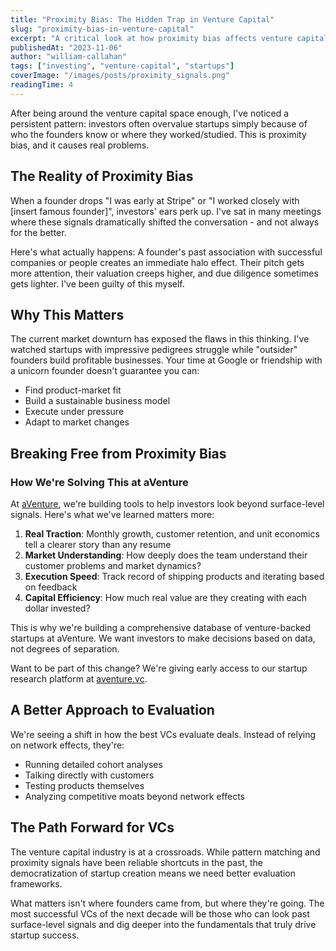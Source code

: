 ```yaml
---
title: "Proximity Bias: The Hidden Trap in Venture Capital"
slug: "proximity-bias-in-venture-capital"
excerpt: "A critical look at how proximity bias affects venture capital investment decisions and what investors can do about it."
publishedAt: "2023-11-06"
author: "william-callahan"
tags: ["investing", "venture-capital", "startups"]
coverImage: "/images/posts/proximity_signals.png"
readingTime: 4
---
```


After being around the venture capital space enough, I've noticed a persistent pattern: investors often overvalue startups simply because of who the founders know or where they worked/studied. This is proximity bias, and it causes real problems.

## The Reality of Proximity Bias

When a founder drops "I was early at Stripe" or "I worked closely with [insert famous founder]", investors' ears perk up. I've sat in many meetings where these signals dramatically shifted the conversation - and not always for the better.

Here's what actually happens: A founder's past association with successful companies or people creates an immediate halo effect. Their pitch gets more attention, their valuation creeps higher, and due diligence sometimes gets lighter. I've been guilty of this myself.

## Why This Matters

The current market downturn has exposed the flaws in this thinking. I've watched startups with impressive pedigrees struggle while "outsider" founders build profitable businesses. Your time at Google or friendship with a unicorn founder doesn't guarantee you can:

- Find product-market fit
- Build a sustainable business model
- Execute under pressure
- Adapt to market changes

## Breaking Free from Proximity Bias

<div className="bg-blue-50 dark:bg-blue-900/20 px-6 [&>:first-child]:mt-1 [&>:last-child]:mb-1 rounded-lg my-8 shadow-sm">

### How We're Solving This at aVenture

At [aVenture](https://aventure.vc), we're building tools to help investors look beyond surface-level signals. Here's what we've learned matters more:

1. **Real Traction**: Monthly growth, customer retention, and unit economics tell a clearer story than any resume
2. **Market Understanding**: How deeply does the team understand their customer problems and market dynamics?
3. **Execution Speed**: Track record of shipping products and iterating based on feedback
4. **Capital Efficiency**: How much real value are they creating with each dollar invested?

This is why we're building a comprehensive database of venture-backed startups at aVenture. We want investors to make decisions based on data, not degrees of separation.

Want to be part of this change? We're giving early access to our startup research platform at [aventure.vc](https://aventure.vc).
</div>

## A Better Approach to Evaluation

We're seeing a shift in how the best VCs evaluate deals. Instead of relying on network effects, they're:

- Running detailed cohort analyses
- Talking directly with customers
- Testing products themselves
- Analyzing competitive moats beyond network effects

## The Path Forward for VCs

The venture capital industry is at a crossroads. While pattern matching and proximity signals have been reliable shortcuts in the past, the democratization of startup creation means we need better evaluation frameworks.

What matters isn't where founders came from, but where they're going. The most successful VCs of the next decade will be those who can look past surface-level signals and dig deeper into the fundamentals that truly drive startup success.
